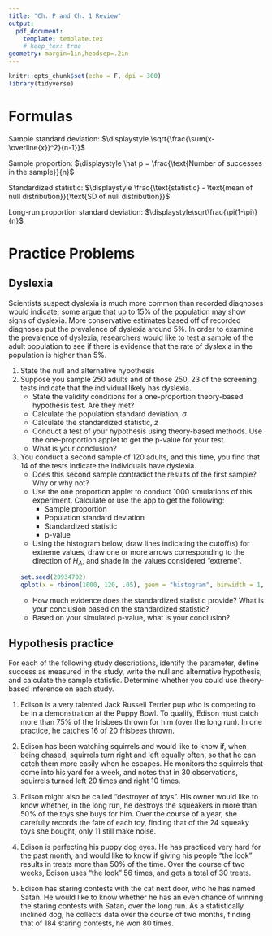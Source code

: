 ```yaml
---
title: "Ch. P and Ch. 1 Review"
output: 
  pdf_document:
    template: template.tex
    # keep_tex: true
geometry: margin=1in,headsep=.2in
---
```


```r
knitr::opts_chunk$set(echo = F, dpi = 300)
library(tidyverse)
```

# Formulas

Sample standard deviation: $\displaystyle \sqrt{\frac{\sum(x-\overline{x})^2}{n-1}}$

Sample proportion: $\displaystyle \hat p = \frac{\text{Number of successes in the sample}}{n}$

Standardized statistic: $\displaystyle \frac{\text{statistic} - \text{mean of null distribution}}{\text{SD of null distribution}}$

Long-run proportion standard deviation: $\displaystyle\sqrt\frac{\pi(1-\pi)}{n}$

# Practice Problems

## Dyslexia

Scientists suspect dyslexia is much more common than recorded diagnoses would indicate; some argue that up to 15% of the population may show signs of dyslexia. More conservative estimates based off of recorded diagnoses put the prevalence of dyslexia around 5%. In order to examine the prevalence of dyslexia, researchers would like to test a sample of the adult population to see if there is evidence that the rate of dyslexia in the population is higher than 5%.

1. State the null and alternative hypothesis\vfil\vfil
<!-- 2. Which of the following would be appropriate sampling methods? Why? -->
<!--     a. Ask travelers waiting at the airport to take a quick screening test while they wait\vfil -->
<!--     b. Mail a screening test to a random sample of addresses taken from a list of mailing addresses used by the post office\vfil -->
<!--     c. Call your neighbors and friends and ask them to take the screening test\vfil -->
<!--     d. Randomly select blocks from a city and ask adults at each house to take a screening test\vfil -->
<!-- \clearpage -->
2. Suppose you sample 250 adults and of those 250, 23 of the screening tests indicate that the individual likely has dyslexia. 
    - State the validity conditions for a one-proportion theory-based hypothesis test. Are they met?\vfil
    - Calculate the population standard deviation, $\sigma$\vfil
    - Calculate the standardized statistic, $z$\vfil
    - Conduct a test of your hypothesis using theory-based methods. Use the one-proportion applet to get the p-value for your test. \vfil
    - What is your conclusion?\vfil
\clearpage
3. You conduct a second sample of 120 adults, and this time, you find that 14 of the tests indicate the individuals have dyslexia.
    - Does this second sample contradict the results of the first sample? Why or why not?\vfil
    - Use the one proportion applet to conduct 1000 simulations of this experiment. Calculate or use the app to get the following:
        - Sample proportion\vfil
        - Population standard deviation\vfil
        - Standardized statistic\vfil
        - p-value\vfil
    - Using the histogram below, draw lines indicating the cutoff(s) for extreme values, draw one or more arrows corresponding to the direction of $H_A$, and shade in the values considered "extreme".
```r
set.seed(20934702)
qplot(x = rbinom(1000, 120, .05), geom = "histogram", binwidth = 1, color = I("black"), fill = I("grey80")) + theme_bw() + scale_x_continuous("Simulated Number of Individuals Testing Positive for Dyslexia")
```
    - How much evidence does the standardized statistic provide? What is your conclusion based on the standardized statistic?\vfil
    - Based on your simulated p-value, what is your conclusion?

\clearpage
## Hypothesis practice
For each of the following study descriptions, identify the parameter, define success as measured in the study, write the null and alternative hypothesis, and calculate the sample statistic. Determine whether you could use theory-based inference on each study.

1. Edison is a very talented Jack Russell Terrier pup who is competing to be in a demonstration at the Puppy Bowl. To qualify, Edison must catch more than 75% of the frisbees thrown for him (over the long run). In one practice, he catches 16 of 20 frisbees thrown.\vfil

2. Edison has been watching squirrels and would like to know if, when being chased, squirrels turn right and left equally often, so that he can catch them more easily when he escapes. He monitors the squirrels that come into his yard for a week, and notes that in 30 observations, squirrels turned left 20 times and right 10 times. \vfil

3. Edison might also be called "destroyer of toys". His owner would like to know whether, in the long run, he destroys the squeakers in more than 50% of the toys she buys for him. Over the course of a year, she carefully records the fate of each toy, finding that of the 24 squeaky toys she bought, only 11 still make noise. \vfil

4. Edison is perfecting his puppy dog eyes. He has practiced very hard for the past month, and would like to know if giving his people "the look" results in treats more than 50% of the time. Over the course of two weeks, Edison uses "the look" 56 times, and gets a total of 30 treats. \vfil

5. Edison has staring contests with the cat next door, who he has named Satan. He would like to know whether he has an even chance of winning the staring contests with Satan, over the long run. As a statistically inclined dog, he collects data over the course of two months, finding that of 184 staring contests, he won 80 times.\vfil
